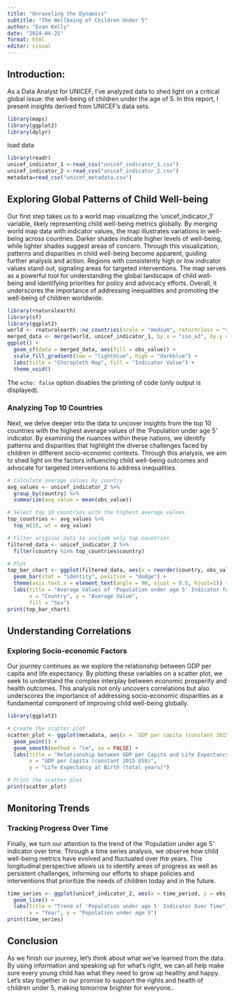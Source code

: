 ```yaml
---
title: "Unraveling the Dynamics"
subtitle: "The Wellbeing of Children Under 5"
author: "Evan Kelly"
date: "2024-04-25"
format: html
editor: visual
---
```


## **Introduction:**

As a Data Analyst for UNICEF, I've analyzed data to shed light on a critical global issue: the well-being of children under the age of 5. In this report, I present insights derived from UNICEF's data sets.

```r
library(maps)
library(ggplot2)
library(dplyr)

```

load data

```r
library(readr)
unicef_indicator_1 <-read_csv("unicef_indicator_1.csv")
unicef_indicator_2 <-read_csv("unicef_indicator_2.csv")
metadata=read_csv("unicef_metadata.csv")
```

## Exploring Global Patterns of Child Well-being

Our first step takes us to a world map visualizing the 'unicef_indicator_1' variable, likely representing child well-being metrics globally. By merging world map data with indicator values, the map illustrates variations in well-being across countries. Darker shades indicate higher levels of well-being, while lighter shades suggest areas of concern. Through this visualization, patterns and disparities in child well-being become apparent, guiding further analysis and action. Regions with consistently high or low indicator values stand out, signaling areas for targeted interventions. The map serves as a powerful tool for understanding the global landscape of child well-being and identifying priorities for policy and advocacy efforts. Overall, it underscores the importance of addressing inequalities and promoting the well-being of children worldwide.

```r
library(rnaturalearth)
library(sf)
library(ggplot2)
world <- rnaturalearth::ne_countries(scale = "medium", returnclass = "sf")
merged_data <- merge(world, unicef_indicator_1, by.x = "iso_a3", by.y = "alpha_3_code", all.x = TRUE)
ggplot() +
  geom_sf(data = merged_data, aes(fill = obs_value)) +
  scale_fill_gradient(low = "lightblue", high = "darkblue") +
  labs(title = "Choropleth Map", fill = "Indicator Value") +
  theme_void()
```

The `echo: false` option disables the printing of code (only output is displayed).

### **Analyzing Top 10 Countries**

Next, we delve deeper into the data to uncover insights from the top 10 countries with the highest average values of the 'Population under age 5' indicator. By examining the nuances within these nations, we identify patterns and disparities that highlight the diverse challenges faced by children in different socio-economic contexts. Through this analysis, we aim to shed light on the factors influencing child well-being outcomes and advocate for targeted interventions to address inequalities.

```r

# Calculate average values by country
avg_values <- unicef_indicator_2 %>%
  group_by(country) %>%
  summarize(avg_value = mean(obs_value))

# Select top 10 countries with the highest average values
top_countries <- avg_values %>%
  top_n(10, wt = avg_value)

# Filter original data to include only top countries
filtered_data <- unicef_indicator_2 %>%
  filter(country %in% top_countries$country)

# Plot
top_bar_chart <- ggplot(filtered_data, aes(x = reorder(country, obs_value), y = obs_value, fill = sex)) +
  geom_bar(stat = "identity", position = "dodge") +
  theme(axis.text.x = element_text(angle = 90, vjust = 0.5, hjust=1)) +
  labs(title = "Average Values of 'Population under age 5' Indicator for Top 10 Countries",
       x = "Country", y = "Average Value",
       fill = "Sex")
print(top_bar_chart)
```

## **Understanding Correlations**

### **Exploring Socio-economic Factors**

Our journey continues as we explore the relationship between GDP per capita and life expectancy. By plotting these variables on a scatter plot, we seek to understand the complex interplay between economic prosperity and health outcomes. This analysis not only uncovers correlations but also underscores the importance of addressing socio-economic disparities as a fundamental component of improving child well-being globally.

```r
library(ggplot2)

# Create the scatter plot
scatter_plot <- ggplot(metadata, aes(x = `GDP per capita (constant 2015 US$)`, y = `Life expectancy at birth, total (years)`)) +
  geom_point() +
  geom_smooth(method = "lm", se = FALSE) +
  labs(title = "Relationship between GDP per Capita and Life Expectancy",
       x = "GDP per Capita (constant 2015 US$)",
       y = "Life Expectancy at Birth (total years)")

# Print the scatter plot
print(scatter_plot)


```

## **Monitoring Trends**

### **Tracking Progress Over Time**

Finally, we turn our attention to the trend of the 'Population under age 5' indicator over time. Through a time series analysis, we observe how child well-being metrics have evolved and fluctuated over the years. This longitudinal perspective allows us to identify areas of progress as well as persistent challenges, informing our efforts to shape policies and interventions that prioritize the needs of children today and in the future.

```r

time_series <- ggplot(unicef_indicator_2, aes(x = time_period, y = obs_value)) +
  geom_line() +
  labs(title = "Trend of 'Population under age 5' Indicator Over Time",
       x = "Year", y = "Population under age 5")
print(time_series)
```

## **Conclusion**

As we finish our journey, let's think about what we've learned from the data. By using information and speaking up for what's right, we can all help make sure every young child has what they need to grow up healthy and happy. Let's stay together in our promise to support the rights and health of children under 5, making tomorrow brighter for everyone..
